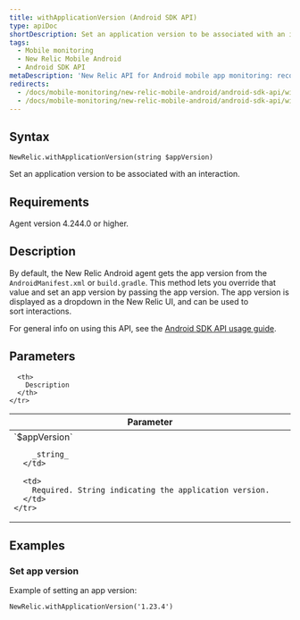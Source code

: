 ```yaml
---
title: withApplicationVersion (Android SDK API)
type: apiDoc
shortDescription: Set an application version to be associated with an interaction.
tags:
  - Mobile monitoring
  - New Relic Mobile Android
  - Android SDK API
metaDescription: 'New Relic API for Android mobile app monitoring: record application version.'
redirects:
  - /docs/mobile-monitoring/new-relic-mobile-android/android-sdk-api/withapplicationversion-android-agent-api
  - /docs/mobile-monitoring/new-relic-mobile-android/android-sdk-api/withapplicationversion-android-sdk-api
---
```


## Syntax

```
NewRelic.withApplicationVersion(string $appVersion)
```

Set an application version to be associated with an interaction.

## Requirements

Agent version 4.244.0 or higher.

## Description

By default, the New Relic Android agent gets the app version from the `AndroidManifest.xml` or `build.gradle`. This method lets you override that value and set an app version by passing the app version. The app version is displayed as a dropdown in the New Relic UI, and can be used to sort interactions.

For general info on using this API, see the [Android SDK API usage guide](/docs/mobile-monitoring/new-relic-mobile-android/install-configure/work-android-sdk-api).

## Parameters

<table>
  <thead>
    <tr>
      <th width="25%">
        Parameter
      </th>

      <th>
        Description
      </th>
    </tr>
  </thead>

  <tbody>
    <tr>
      <td>
        `$appVersion`

        _string_
      </td>

      <td>
        Required. String indicating the application version.
      </td>
    </tr>
  </tbody>
</table>

## Examples

### Set app version

Example of setting an app version:

```
NewRelic.withApplicationVersion('1.23.4')
```
